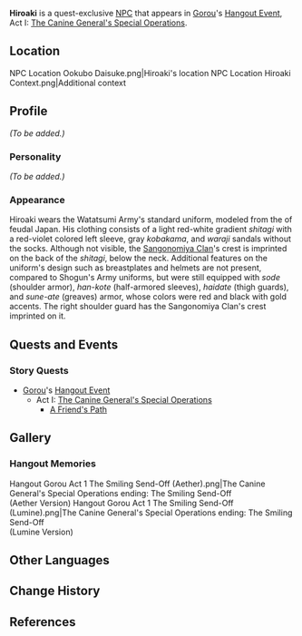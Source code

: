 {{Meta
<!-- REMOVE THIS TEMPLATE AFTER ADDING MISSING INFO -->
|missing_NPC_profile  = yes
}}
{{Character Infobox
|type             = Quest NPC
|image            = NPC Hiroaki.png
|realname         = 
|region           = Inazuma
|affiliation      = Watatsumi Army
|title            = Sangonomiya Samurai
|voiceEN          = [https://www.grantyoungvoice.com/ Grant Young]<ref>Twitter: [https://twitter.com/gvy311/status/1463749207299289089 EN VA Self Announcement]</ref>
|voiceCN          = 
|voiceJP          = 
}}
'''Hiroaki''' is a quest-exclusive [[NPC]] that appears in [[Gorou]]'s [[Hangout Event]], Act I: [[The Canine General's Special Operations]].

==Location==
<gallery hideaddbutton="true" captionalign="center">
NPC Location Ookubo Daisuke.png|Hiroaki's location
NPC Location Hiroaki Context.png|Additional context
</gallery>

==Profile==
<!--detailed story/lore information goes here-->
''(To be added.)''

===Personality===
''(To be added.)''

===Appearance===
Hiroaki wears the Watatsumi Army's standard uniform, modeled from the {{Lang|''ashigaru''|ja=足軽}} of feudal Japan. His clothing consists of a light red-white gradient ''shitagi'' with a red-violet colored left sleeve, gray ''kobakama'', and ''waraji'' sandals without the socks. Although not visible, the [[Sangonomiya Clan]]'s crest is imprinted on the back of the ''shitagi'', below the neck. Additional features on the uniform's design such as breastplates and helmets are not present, compared to Shogun's Army uniforms, but were still equipped with ''sode'' (shoulder armor), ''han-kote'' (half-armored sleeves), ''haidate'' (thigh guards), and ''sune-ate'' (greaves) armor, whose colors were red and black with gold accents. The right shoulder guard has the Sangonomiya Clan's crest imprinted on it.

==Quests and Events==
===Story Quests===
* [[Gorou]]'s [[Hangout Event]]
** Act I: [[The Canine General's Special Operations]]
*** [[A Friend's Path]]

==Gallery==
===Hangout Memories===
<gallery hideaddbutton="true" captionalign="center">
Hangout Gorou Act 1 The Smiling Send-Off (Aether).png|The Canine General's Special Operations ending: The Smiling Send-Off<br />(Aether Version)
Hangout Gorou Act 1 The Smiling Send-Off (Lumine).png|The Canine General's Special Operations ending: The Smiling Send-Off<br />(Lumine Version)
</gallery>

==Other Languages==
{{Other Languages|default_hidden = 1
|en      = Hiroaki
|zhs     = 裕明
|zhs_rm  = Yùmíng
|zht     = 裕明
|zht_rm  = Yùmíng
|ja      = 裕明
|ja_rm   = Hiroaki
|ko      = 히로아키
|ko_rm   = 
|es      = Hiroaki
|fr      = Hiroaki
|ru      = Хироаки
|th      = Hiroaki
|vi      = Hiroaki
|de      = Hiroaki
|id      = Hiroaki
|pt      = Hiroaki
}}

==Change History==
{{Change History|2.3}}

==References==
{{Reflist}}